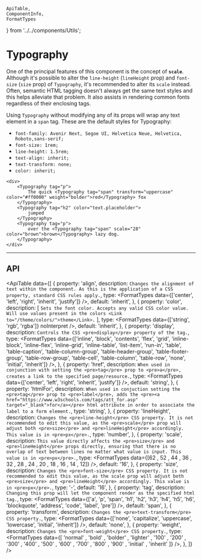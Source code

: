     ApiTable,
    ComponentInfo,
    FormatTypes
} from '../../components/Utils';

# Typography

<ComponentInfo title="Typography" />

One of the principal features of this component is the concept of **`scale`**.
Although it's possible to alter the `line-height` (`lineHeight` prop) and `font-size` (`size` prop)
of `Typography`, it's recommended to alter its `scale` instead. Often, semantic HTML tagging
doesn't always get the same text styles and this helps alleviate that problem. It also assists in
rendering common fonts regardless of their enclosing tags.

Using `Typography` without modifying any of its props will wrap any text element in a `span` tag.
These are the default styles for Typography:

* `font-family: Avenir Next, Segoe UI, Helvetica Neue, Helvetica, Roboto,sans-serif;`
* `font-size: 1rem;`
* `line-height: 1.5rem;`
* `text-align: inherit;`
* `text-transform: none;`
* `color: inherit;`

```tsx live
<div>
    <Typography tag="p">
        The quick <Typography tag="span" transform="uppercase" color="#ff0000" weight="bolder">red</Typography> fox
    </Typography>
    <Typography tag="h2" color="text.placeholder">
        jumped
    </Typography>
    <Typography tag="p">
        over the <Typography tag="span" scale="28" color="brown">brown</Typography> lazy dog.
    </Typography>
</div>
```

---

## API

<ApiTable data={[
    {
        property: 'align',
        description: `Changes the alignment of text within the component. As this is the application
            of a CSS property, standard CSS rules apply.`,
        type: <FormatTypes data={['center', 'left', 'right', 'inherit', 'justify']} />,
        default: 'inherit',
    },
    {
        property: 'color',
        description: [
            `Sets the font color. Accepts any valid CSS color value. Will use values present in the colors
            <Link to="/theme/colors/">theme</Link>.`
        ],
        type: <FormatTypes data={['string', 'rgb', 'rgba']} noInterpret />,
        default: 'inherit',
    },
    {
        property: 'display',
        description: `Controls the CSS <pre>display</pre> property of the tag.`,
        type: <FormatTypes data={['inline', 'block', 'contents', 'flex', 'grid', 'inline-block',
                    'inline-flex', 'inline-grid', 'inline-table', 'list-item', 'run-in', 'table',
                    'table-caption', 'table-column-group', 'table-header-group',
                    'table-footer-group', 'table-row-group', 'table-cell', 'table-column',
                    'table-row', 'none', 'initial', 'inherit']}
                />,
    },
    {
        property: 'href',
        description: `When used in conjunction with setting the <pre>tag</pre> prop to <pre>a</pre>,
            creates a link to the specified page/resource.`,
        type: <FormatTypes data={['center', 'left', 'right', 'inherit', 'justify']} />,
        default: 'string',
    },
    {
        property: 'htmlFor',
        description: `When used in conjuction setting the <pre>tag</pre> prop to <pre>label</pre>,
            adds the
            <pre><a href="https://www.w3schools.com/tags/att_for.asp" target="_blank">for</a></pre>
            html attribute in order to associate the label to a form element.`,
        type: 'string',
    },
    {
        property: 'lineHeight',
        description: `Changes the <pre>line-height</pre> CSS property. It is not recommended to edit
            this value, as the <pre>scale</pre> prop will adjust both <pre>size</pre> and
            <pre>lineHeight</pre> accordingly. This value is in <pre>px</pre>.`,
        type: 'number',
    },
    {
        property: 'scale',
        description: `This value directly affects the <pre>size</pre> and <pre>lineHeight</pre>
            props directly, ensuring that there is no overlap of text between lines no matter what
            value is input. This value is in <pre>px</pre>.`,
        type: <FormatTypes data={[62 , 52 , 44 , 36 , 32 , 28 , 24 , 20 , 18 , 16 , 14 , 12]} />,
        default: '16',
    },
    {
        property: 'size',
        description: `Changes the <pre>font-size</pre> CSS property. It is not recommended to edit
            this value, as the scale prop will adjust both <pre>size</pre> and <pre>lineHeight</pre>
            accordingly. This value is in <pre>px</pre>.`,
        type: '-',
        default: '16',
    },
    {
        property: 'tag',
        description: `Changing this prop will let the component render as the specified html tag.`,
        type: <FormatTypes data={['a', 'p', 'span', 'h1', 'h2', 'h3', 'h4', 'h5',
                    'h6', 'blockquote', 'address', 'code', 'label', 'pre']}
                />,
        default: 'span',
    },
    {
        property: 'transform',
        description: `Changes the <pre>text-transform</pre> CSS property.`,
        type: <FormatTypes data={['none', 'capitalize', 'uppercase', 'lowercase',
                    'initial', 'inherit']}
                />,
        default: 'none',
    },
    {
        property: 'weight',
        description: `Changes the <pre>font-weight</pre> CSS property.`,
        type: <FormatTypes data={[
                    'normal' , 'bold' , 'bolder' , 'lighter' , '100' , '200' , '300' ,
                    '400' , '500' , '600' , '700' , '800' , '900' , 'initial' , 'inherit'
                ]} />,
    },
]} />
